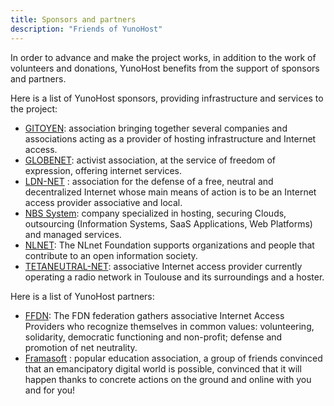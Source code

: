 ```yaml
---
title: Sponsors and partners
description: "Friends of YunoHost"
---
```


In order to advance and make the project works, in addition to the work of volunteers and donations, YunoHost benefits from the support of sponsors and partners.

Here is a list of YunoHost sponsors, providing infrastructure and services to the project:

- [GITOYEN](https://gitoyen.net): association bringing together several companies and associations acting as a provider of hosting infrastructure and Internet access.
- [GLOBENET](http://www.globenet.org): activist association, at the service of freedom of expression, offering internet services.
- [LDN-NET](https://ldn-fai.net/) : association for the defense of a free, neutral and decentralized Internet whose main means of action is to be an Internet access provider associative and local.
- [NBS System](https://www.nbs-system.com/): company specialized in hosting, securing Clouds, outsourcing (Information Systems, SaaS Applications, Web Platforms) and managed services.
- [NLNET](https://nlnet.nl/): The NLnet Foundation supports organizations and people that contribute to an open information society.
- [TETANEUTRAL-NET](https://tetaneutral.net/): associative Internet access provider currently operating a radio network in Toulouse and its surroundings and a hoster.

Here is a list of YunoHost partners:

- [FFDN](https://www.ffdn.org/): The FDN federation gathers associative Internet Access Providers who recognize themselves in common values: volunteering, solidarity, democratic functioning and non-profit; defense and promotion of net neutrality.
- [Framasoft](https://framasoft.org/) : popular education association, a group of friends convinced that an emancipatory digital world is possible, convinced that it will happen thanks to concrete actions on the ground and online with you and for you!
